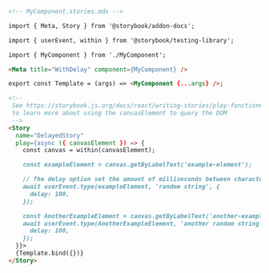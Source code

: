```md
<!-- MyComponent.stories.mdx -->

import { Meta, Story } from '@storybook/addon-docs';

import { userEvent, within } from '@storybook/testing-library';

import { MyComponent } from './MyComponent';

<Meta title="WithDelay" component={MyComponent} />

export const Template = (args) => <MyComponent {...args} />;

<!--  
 See https://storybook.js.org/docs/react/writing-stories/play-function#working-with-the-canvas
 to learn more about using the canvasElement to query the DOM
 -->
<Story
  name="DelayedStory"
  play={async ({ canvasElement }) => {
    const canvas = within(canvasElement);

    const exampleElement = canvas.getByLabelText('example-element');

    // The delay option set the amount of milliseconds between characters being typed
    await userEvent.type(exampleElement, 'random string', {
      delay: 100,
    });

    const AnotherExampleElement = canvas.getByLabelText('another-example-element');
    await userEvent.type(AnotherExampleElement, 'another random string', {
      delay: 100,
    });
  }}>
  {Template.bind({})}
</Story>
```
